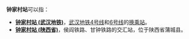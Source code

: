 '''钟家村站'''可以指：
* '''[[钟家村站_(武汉地铁)|钟家村站 (武汉地铁)]]'''，[[武汉地铁4号线|武汉地铁4号线]]和[[武汉地铁6号线|6号线]]的[[换乘站|换乘站]]。
* '''[[钟家村站_(陕西省)|钟家村站 (陕西省)]]'''，侯阎铁路、甘钟铁路的交汇站，位于陕西省蒲城县。
{{disambig|Cat=四字消歧义}}